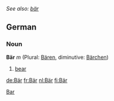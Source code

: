 ''See also: [[bär]]''
==German==
===Noun===
'''Bär''' ''m'' (Plural: [[Bären]], diminutive: [[Bärchen]])
#[[bear]]

[[Category:German nouns|Bar]]

[[de:Bär]]
[[fr:Bär]]
[[nl:Bär]]
[[fi:Bär]]